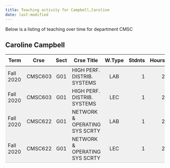 ```yaml
---
title: Teaching activity for Campbell,Caroline
date: last-modified
---
```


Below is a listing of teaching over time for department CMSC


## Caroline Campbell

<style type="text/css">
#T_cd233 table {
  width: 100%;
  border-collapse: collapse;
}
#T_cd233 th {
  text-align: center;
  padding: 8px;
}
#T_cd233 td:nth-child(1) {
  padding-right: 10px;
  text-align: left;
}
#T_cd233 td:nth-child(2) {
  padding-right: 5px;
  text-align: left;
}
#T_cd233  td:nth-child(4) {
  padding-right: 5px;
  text-align: left;
}
#T_cd233 td:nth-child(3) {
  text-align: center;
}
#T_cd233  td:nth-child(5) {
  text-align: center;
}
#T_cd233 td:nth-child(6) {
  text-align: right;
}
#T_cd233  td:nth-child(7) {
  text-align: right;
}
#T_cd233_row0_col0, #T_cd233_row0_col1, #T_cd233_row0_col2, #T_cd233_row0_col3, #T_cd233_row0_col4, #T_cd233_row0_col5, #T_cd233_row0_col6, #T_cd233_row1_col0, #T_cd233_row1_col1, #T_cd233_row1_col2, #T_cd233_row1_col3, #T_cd233_row1_col4, #T_cd233_row1_col5, #T_cd233_row1_col6, #T_cd233_row2_col0, #T_cd233_row2_col1, #T_cd233_row2_col2, #T_cd233_row2_col3, #T_cd233_row2_col4, #T_cd233_row2_col5, #T_cd233_row2_col6 {
  background-color: #f0f0f0;
  border-bottom: none;
}
#T_cd233_row3_col0, #T_cd233_row3_col1, #T_cd233_row3_col2, #T_cd233_row3_col3, #T_cd233_row3_col4, #T_cd233_row3_col5, #T_cd233_row3_col6 {
  background-color: #f0f0f0;
  border-bottom: 1px solid #ccc;
}
</style>
<table id="T_cd233">
  <thead>
    <tr>
      <th id="T_cd233_level0_col0" class="col_heading level0 col0" >Term</th>
      <th id="T_cd233_level0_col1" class="col_heading level0 col1" >Crse</th>
      <th id="T_cd233_level0_col2" class="col_heading level0 col2" >Sect</th>
      <th id="T_cd233_level0_col3" class="col_heading level0 col3" >Crse Title</th>
      <th id="T_cd233_level0_col4" class="col_heading level0 col4" >W.Type</th>
      <th id="T_cd233_level0_col5" class="col_heading level0 col5" >Stdnts</th>
      <th id="T_cd233_level0_col6" class="col_heading level0 col6" >Hours</th>
    </tr>
  </thead>
  <tbody>
    <tr>
      <td id="T_cd233_row0_col0" class="data row0 col0" >Fall 2020</td>
      <td id="T_cd233_row0_col1" class="data row0 col1" >CMSC603</td>
      <td id="T_cd233_row0_col2" class="data row0 col2" >G01</td>
      <td id="T_cd233_row0_col3" class="data row0 col3" >HIGH PERF. DISTRIB. SYSTEMS</td>
      <td id="T_cd233_row0_col4" class="data row0 col4" >LAB</td>
      <td id="T_cd233_row0_col5" class="data row0 col5" >1</td>
      <td id="T_cd233_row0_col6" class="data row0 col6" >2</td>
    </tr>
    <tr>
      <td id="T_cd233_row1_col0" class="data row1 col0" >Fall 2020</td>
      <td id="T_cd233_row1_col1" class="data row1 col1" >CMSC603</td>
      <td id="T_cd233_row1_col2" class="data row1 col2" >G01</td>
      <td id="T_cd233_row1_col3" class="data row1 col3" >HIGH PERF. DISTRIB. SYSTEMS</td>
      <td id="T_cd233_row1_col4" class="data row1 col4" >LEC</td>
      <td id="T_cd233_row1_col5" class="data row1 col5" >1</td>
      <td id="T_cd233_row1_col6" class="data row1 col6" >2</td>
    </tr>
    <tr>
      <td id="T_cd233_row2_col0" class="data row2 col0" >Fall 2020</td>
      <td id="T_cd233_row2_col1" class="data row2 col1" >CMSC622</td>
      <td id="T_cd233_row2_col2" class="data row2 col2" >G01</td>
      <td id="T_cd233_row2_col3" class="data row2 col3" >NETWORK & OPERATING SYS SCRTY</td>
      <td id="T_cd233_row2_col4" class="data row2 col4" >LAB</td>
      <td id="T_cd233_row2_col5" class="data row2 col5" >1</td>
      <td id="T_cd233_row2_col6" class="data row2 col6" >2</td>
    </tr>
    <tr>
      <td id="T_cd233_row3_col0" class="data row3 col0" >Fall 2020</td>
      <td id="T_cd233_row3_col1" class="data row3 col1" >CMSC622</td>
      <td id="T_cd233_row3_col2" class="data row3 col2" >G01</td>
      <td id="T_cd233_row3_col3" class="data row3 col3" >NETWORK & OPERATING SYS SCRTY</td>
      <td id="T_cd233_row3_col4" class="data row3 col4" >LEC</td>
      <td id="T_cd233_row3_col5" class="data row3 col5" >1</td>
      <td id="T_cd233_row3_col6" class="data row3 col6" >2</td>
    </tr>
  </tbody>
</table>


